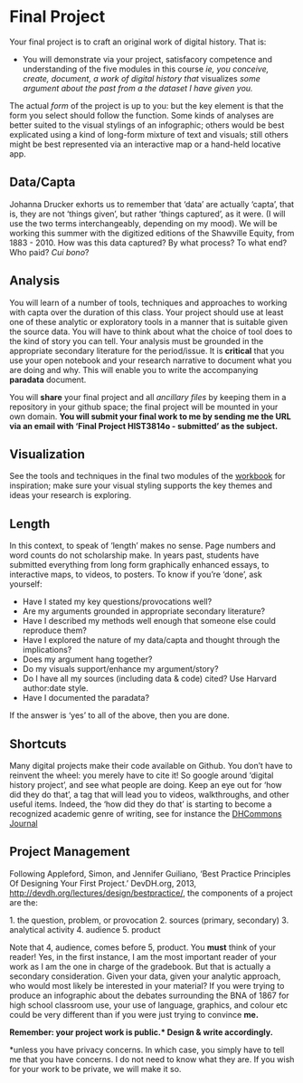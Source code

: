 # Final Project

Your final project is to craft an original work of digital history. That is:

+ You will demonstrate via your project, satisfacory competence and understanding of the five modules in this course
_ie, you conceive, create, document, a work of digital history that_ visualizes _some argument about the past from a the dataset I have given you._

The actual _form_ of the project is up to you: but the key element is that the form you select should follow the function. Some kinds of analyses are better suited to the visual stylings of an infographic; others would be best explicated using a kind of long-form mixture of text and visuals; still others might be best represented via an interactive map or a hand-held locative app.

## Data/Capta

Johanna Drucker exhorts us to remember that 'data' are actually 'capta', that is, they are not 'things given', but rather 'things captured', as it were. (I will use the two terms interchangeably, depending on my mood). We will be working this summer with the digitized editions of the Shawville Equity, from 1883 - 2010. How was this data captured? By what process? To what end? Who paid? _Cui bono_?

## Analysis

You will learn of a number of tools, techniques and approaches to working with capta over the duration of this class. Your project should use at least one of these analytic or exploratory tools in a manner that is suitable given the source data. You will have to think about what the choice of tool does to the kind of story you can tell. Your analysis must be grounded in the appropriate secondary literature for the period/issue. It is **critical** that you use your open notebook and your research narrative to document what you are doing and why. This will enable you to write the accompanying **paradata** document.

You will **share** your final project and all _ancillary files_ by keeping them in a repository in your github space; the final project will be mounted in your own domain. **You will submit your final work to me by sending me the URL via an email with 'Final Project HIST3814o - submitted' as the subject.**

## Visualization

See the tools and techniques in the final two modules of the [workbook](http://workbook.craftingdigitalhistory.ca) for inspiration; make sure your visual styling supports the key themes and ideas your research is exploring.

## Length

In this context, to speak of 'length' makes no sense. Page numbers and word counts do not scholarship make. In years past, students have submitted everything from long form graphically enhanced essays, to interactive maps, to videos, to posters. To know if you're 'done', ask yourself:

*   Have I stated my key questions/provocations well?
*   Are my arguments grounded in appropriate secondary literature?
*   Have I described my methods well enough that someone else could reproduce them?
*   Have I explored the nature of my data/capta and thought through the implications?
*   Does my argument hang together?
*   Do my visuals support/enhance my argument/story?
*   Do I have all my sources (including data & code) cited? Use Harvard author:date style.
*   Have I documented the paradata?

If the answer is 'yes' to all of the above, then you are done.

## Shortcuts

Many digital projects make their code available on Github. You don't have to reinvent the wheel: you merely have to cite it! So google around 'digital history project', and see what people are doing. Keep an eye out for 'how did they do that', a tag that will lead you to videos, walkthroughs, and other useful items. Indeed, the 'how did they do that' is starting to become a recognized academic genre of writing, see for instance the [DHCommons Journal](http://dhcommons.org/journal/issue-1/how-did-they-make-adams-timeline)

## Project Management

Following Appleford, Simon, and Jennifer Guiliano, 'Best Practice Principles Of Designing Your First Project.' DevDH.org, 2013, [http://devdh.org/lectures/design/bestpractice/](http://devdh.org/lectures/design/bestpractice/), the components of a project are the:

1\. the question, problem, or provocation
2\. sources (primary, secondary)
3\. analytical activity
4\. audience
5\. product

Note that 4, audience, comes before 5, product. You **must** think of your reader! Yes, in the first instance, I am the most important reader of your work as I am the one in charge of the gradebook. But that is actually a secondary consideration. Given your data, given your analytic approach, who would most likely be interested in your material? If you were trying to produce an infographic about the debates surrounding the BNA of 1867 for high school classroom use, your use of language, graphics, and colour etc could be very different than if you were just trying to convince **me.**

**Remember: your project work is public.* Design & write accordingly.**

\*unless you have privacy concerns. In which case, you simply have to tell me that you have concerns. I do not need to know what they are. If you wish for your work to be private, we will make it so.
